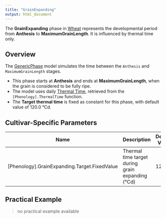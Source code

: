 ```yaml
---
title: "GrainExpanding"
output: html_document
---
```



The **GrainExpanding** phase in [Wheat](/docs/Plants/Wheat) represents the developmental period from **Anthesis** to **MaximumGrainLength**. It is influenced by thermal time only.

## Overview

The [GenericPhase](/docs/Models/PMF/Phenology/Phases/GenericPhase.qmd) model simulates the time between the `Anthesis` and `MaximumGrainLength` stages.

- This phase starts at **Anthesis** and ends at **MaximumGrainLength**, when the grain is considered to be fully ripe.
- The model uses daily [Thermal Time](ThermalTime.qmd), retrieved from the `[Phenology].ThermalTime` function.
- The **Target thermal time** is fixed as constant for this phase, with default value of 120.0 °Cd.


## Cultivar-Specific Parameters

| Name       | Description                                         | Default Value |
|------------|-----------------------------------------------------|---------------|
| [Phenology].GrainExpanding.Target.FixedValue   | Thermal time target during grain expanding (°Cd)      | 120.0          |

## Practical Example

> no practical example available
